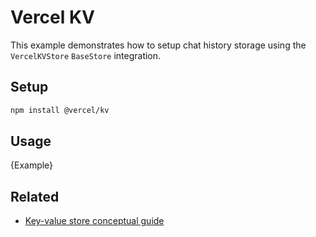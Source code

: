 # Vercel KV

This example demonstrates how to setup chat history storage using the `VercelKVStore` `BaseStore` integration.

## Setup

```bash npm2yarn
npm install @vercel/kv
```

## Usage


<CodeBlock language="typescript">{Example}</CodeBlock>


## Related

- [Key-value store conceptual guide](/docs/concepts/#key-value-stores)
